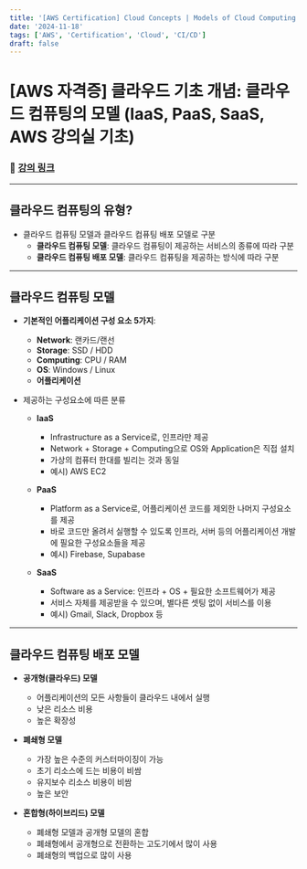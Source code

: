 ```yaml
---
title: '[AWS Certification] Cloud Concepts | Models of Cloud Computing (IaaS, PaaS, SaaS)'
date: '2024-11-18'
tags: ['AWS', 'Certification', 'Cloud', 'CI/CD']
draft: false
---
```

# [AWS 자격증] 클라우드 기초 개념: 클라우드 컴퓨팅의 모델 (IaaS, PaaS, SaaS, AWS 강의실 기초)

### 📎 [강의 링크](https://www.youtube.com/watch?v=s75iONF6XFw&list=PLfth0bK2MgIan-SzGpHIbfnCnjj583K2m&index=3&t=15s)

---

## 클라우드 컴퓨팅의 유형?

- 클라우드 컴퓨팅 모델과 클라우드 컴퓨팅 배포 모델로 구분
  - **클라우드 컴퓨팅 모델**: 클라우드 컴퓨팅이 제공하는 서비스의 종류에 따라 구분
  - **클라우드 컴퓨팅 배포 모델**: 클라우드 컴퓨팅을 제공하는 방식에 따라 구분

---

## 클라우드 컴퓨팅 모델

- **기본적인 어플리케이션 구성 요소 5가지**:
  - **Network**: 랜카드/랜선
  - **Storage**: SSD / HDD
  - **Computing**: CPU / RAM
  - **OS**: Windows / Linux
  - **어플리케이션**

- 제공하는 구성요소에 따른 분류
  - **IaaS**
    - Infrastructure as a Service로, 인프라만 제공
    - Network + Storage + Computing으로 OS와 Application은 직접 설치
    - 가상의 컴퓨터 한대를 빌리는 것과 동일
    - 예시) AWS EC2

  - **PaaS**
    - Platform as a Service로, 어플리케이션 코드를 제외한 나머지 구성요소를 제공
    - 바로 코드만 올려서 실행할 수 있도록 인프라, 서버 등의 어플리케이션 개발에 필요한 구성요소들을 제공
    - 예시) Firebase, Supabase

  - **SaaS**
    - Software as a Service: 인프라 + OS + 필요한 소프트웨어가 제공
    - 서비스 자체를 제공받을 수 있으며, 별다른 셋팅 없이 서비스를 이용
    - 예시) Gmail, Slack, Dropbox 등
    
---

## 클라우드 컴퓨팅 배포 모델

- **공개형(클라우드) 모델**
  - 어플리케이션의 모든 사항들이 클라우드 내에서 실행
  - 낮은 리소스 비용 
  - 높은 확장성
 
- **폐쇄형 모델**
  - 가장 높은 수준의 커스터마이징이 가능
  - 초기 리소스에 드는 비용이 비쌈
  - 유지보수 리소스 비용이 비쌈
  - 높은 보안

- **혼합형(하이브리드) 모델**
  - 폐쇄형 모델과 공개형 모델의 혼합
  - 폐쇄형에서 공개형으로 전환하는 고도기에서 많이 사용
  - 폐쇄형의 백업으로 많이 사용
